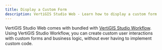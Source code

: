 ```yaml
---
title: Display a Custom Form
description: VertiGIS Studio Web - Learn how to display a custom form
---
```



VertiGIS Studio Web comes with bundled with [VertiGIS Studio Workflow](https://www.vertigisstudio.com/products/vertigis-studio-workflow/). Using VertiGIS Studio Workflow, you can create custom user interactions with custom forms and business logic, without ever having to implement custom code.

<UseCaseContainer>
    <UseCaseCard
        title="Add a Workflow to a VertiGIS Studio Web Application"
        description="Learn how to add a workflow to a VertiGIS Studio Web Application"
        link="https://docs.vertigisstudio.com/webviewer/latest/admin-help/Default.htm#gwv/add-a-workflow-to-an-app.htm"
    />
    <UseCaseCard
        title="Build a Custom Form"
        description="Learn how to build a custom form with VertiGIS Studio Workflow"
        link="https://docs.vertigisstudio.com/workflow/latest/help/forms.html"
    />
</UseCaseContainer>
